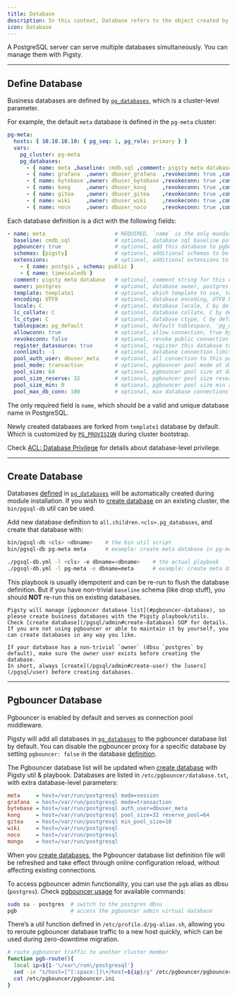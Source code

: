 ```yaml
---
title: Database
description: In this context, Database refers to the object created by SQL `CREATE DATABASE`.
icon: Database
---
```


A PostgreSQL server can serve multiple databases simultaneously. You can manage them with Pigsty.

------

## Define Database

Business databases are defined by [`pg_databases`](/pgsql/param#pg_databases), which is a cluster-level parameter.

For example, the default `meta` database is defined in the `pg-meta` cluster:

```yaml
pg-meta:
  hosts: { 10.10.10.10: { pg_seq: 1, pg_role: primary } }
  vars:
    pg_cluster: pg-meta
    pg_databases:
      - { name: meta ,baseline: cmdb.sql ,comment: pigsty meta database ,schemas: [pigsty] ,extensions: [{name: postgis, schema: public}, {name: timescaledb}]}
      - { name: grafana  ,owner: dbuser_grafana  ,revokeconn: true ,comment: grafana primary database }
      - { name: bytebase ,owner: dbuser_bytebase ,revokeconn: true ,comment: bytebase primary database }
      - { name: kong     ,owner: dbuser_kong     ,revokeconn: true ,comment: kong the api gateway database }
      - { name: gitea    ,owner: dbuser_gitea    ,revokeconn: true ,comment: gitea meta database }
      - { name: wiki     ,owner: dbuser_wiki     ,revokeconn: true ,comment: wiki meta database }
      - { name: noco     ,owner: dbuser_noco     ,revokeconn: true ,comment: nocodb database }
```

Each database definition is a dict with the following fields:

```yaml
- name: meta                      # REQUIRED, `name` is the only mandatory field of a database definition
  baseline: cmdb.sql              # optional, database sql baseline path, (relative path among ansible search path, e.g files/)
  pgbouncer: true                 # optional, add this database to pgbouncer database list? true by default
  schemas: [pigsty]               # optional, additional schemas to be created, array of schema names
  extensions:                     # optional, additional extensions to be installed: array of `{name[,schema]}`
    - { name: postgis , schema: public }
    - { name: timescaledb }
  comment: pigsty meta database   # optional, comment string for this database
  owner: postgres                 # optional, database owner, postgres by default
  template: template1             # optional, which template to use, template1 by default
  encoding: UTF8                  # optional, database encoding, UTF8 by default. (MUST same as template database)
  locale: C                       # optional, database locale, C by default.  (MUST same as template database)
  lc_collate: C                   # optional, database collate, C by default. (MUST same as template database)
  lc_ctype: C                     # optional, database ctype, C by default.   (MUST same as template database)
  tablespace: pg_default          # optional, default tablespace, 'pg_default' by default.
  allowconn: true                 # optional, allow connection, true by default. false will disable connect at all
  revokeconn: false               # optional, revoke public connection privilege. false by default. (leave connect with grant option to owner)
  register_datasource: true       # optional, register this database to grafana datasources? true by default
  connlimit: -1                   # optional, database connection limit, default -1 disable limit
  pool_auth_user: dbuser_meta     # optional, all connection to this pgbouncer database will be authenticated by this user
  pool_mode: transaction          # optional, pgbouncer pool mode at database level, default transaction
  pool_size: 64                   # optional, pgbouncer pool size at database level, default 64
  pool_size_reserve: 32           # optional, pgbouncer pool size reserve at database level, default 32
  pool_size_min: 0                # optional, pgbouncer pool size min at database level, default 0
  pool_max_db_conn: 100           # optional, max database connections at database level, default 100
```

The only required field is `name`, which should be a valid and unique database name in PostgreSQL.

Newly created databases are forked from `template1` database by default. Which is customized by [`PG_PROVISION`](/pgsql/param#pg_provision) during cluster bootstrap.

Check [ACL: Database Privilege](/pgsql/acl#database-privilege) for details about database-level privilege.



------

## Create Database

Databases [defined](#define-database) in [`pg_databases`](/pgsql/param#pg_databases) will be automatically created during module installation.
If you wish to [create database](/pgsql/admin#create-database) on an existing cluster, the `bin/pgsql-db` util can be used.

Add new database definition to `all.children.<cls>.pg_databases`, and create that database with:

```bash tab="utils"
bin/pgsql-db <cls> <dbname>    # the bin util script
bin/pgsql-db pg-meta meta      # example: create meta database in pg-meta cluster
```
```bash tab="playbook"
./pgsql-db.yml -l <cls> -e dbname=<dbname>    # the actual playbook
./pgsql-db.yml -l pg-meta -e dbname=meta      # example: create meta database in pg-meta cluster
```

This playbook is usually idempotent and can be re-run to flush the database definition.
But if you have non-trivial `baseline` schema (like drop stuff), you should **NOT** re-run this on existing databases.

<Callout title="Create postgres database with pigsty" type="warn">

    Pigsty will manage [pgbouncer database list](#pgbouncer-database), so please create business databases with the Pigsty playbook/utils.
    Check [create database](/pgsql/admin#create-database) SOP for details.
    If you are not using pgbouncer or able to maintain it by yourself, you can create databases in any way you like.

</Callout>


<Callout title="Create owner before create database" type="warn">

    If your database has a non-trivial `owner` (dbsu `postgres` by default), make sure the owner user exists before creating the database.
    In short, always [create](/pgsql/admin#create-user) the [users](/pgsql/user) before creating databases.

</Callout>





------

## Pgbouncer Database

Pgbouncer is enabled by default and serves as connection pool middleware.

Pigsty will add all databases in [`pg_databases`](/pgsql/param#pg_databases) to the pgbouncer database list by default.
You can disable the pgbouncer proxy for a specific database by setting `pgbouncer: false` in the database [definition](#define-database).


The Pgbouncer database list will be updated when [create database](#create-database) with Pigsty util & playbook.
Databases are listed in `/etc/pgbouncer/database.txt`, with extra database-level parameters:

```ini title="/etc/pgbouncer/database.txt"
meta     = host=/var/run/postgresql mode=session
grafana  = host=/var/run/postgresql mode=transaction
bytebase = host=/var/run/postgresql auth_user=dbuser_meta
kong     = host=/var/run/postgresql pool_size=32 reserve_pool=64
gitea    = host=/var/run/postgresql min_pool_size=10
wiki     = host=/var/run/postgresql
noco     = host=/var/run/postgresql
mongo    = host=/var/run/postgresql
```

When you [create databases](/pgsql/db#create-database), the Pgbouncer database list definition file will be refreshed and take effect through online configuration reload, without affecting existing connections.


To access pgbouncer admin functionality, you can use the `pgb` alias as dbsu (`postgres`).
Check [pgbouncer usage](https://www.pgbouncer.org/usage.html) for available commands:

```bash title="postgres"
sudo su - postgres  # switch to the postgres dbsu
pgb                 # access the pgbouncer admin virtual database
```

There’s a util function defined in `/etc/profile.d/pg-alias.sh`, allowing you to reroute pgbouncer database traffic to a new host quickly, which can be used during zero-downtime migration.

```bash title="/etc/profile.d/pg-alias.sh"
# route pgbouncer traffic to another cluster member
function pgb-route(){
  local ip=${1-'\/var\/run\/postgresql'}
  sed -ie "s/host=[^[:space:]]\+/host=${ip}/g" /etc/pgbouncer/pgbouncer.ini
  cat /etc/pgbouncer/pgbouncer.ini
}
```
